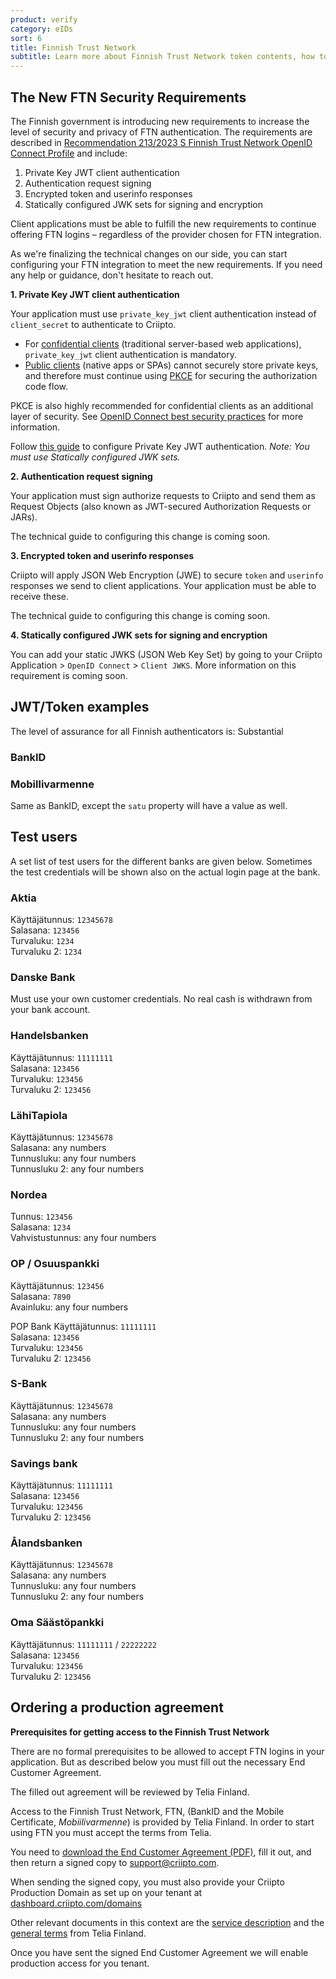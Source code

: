 ```yaml
---
product: verify
category: eIDs
sort: 6
title: Finnish Trust Network
subtitle: Learn more about Finnish Trust Network token contents, how to create test users and how to gain access to production.
---
```


## The New FTN Security Requirements

<Highlight icon="exclamation" warning>

The Finnish government is introducing new requirements to increase the level of security and privacy of FTN authentication.
The requirements are described in <a href="https://www.kyberturvallisuuskeskus.fi/sites/default/files/media/file/Traficom_S213_2023_OIDC_Profile_v2_2_for_the_Finnish_Trust_Network_EN.pdf" target="_blank">Recommendation 213/2023 S Finnish Trust Network OpenID Connect Profile</a> and include:

1. Private Key JWT client authentication
2. Authentication request signing
3. Encrypted token and userinfo responses
4. Statically configured JWK sets for signing and encryption

Client applications must be able to fulfill the new requirements to continue offering FTN logins – regardless of the provider chosen for FTN integration.

As we're finalizing the technical changes on our side, you can start configuring your FTN integration to meet the new requirements. If you need any help or guidance, don't hesitate to reach out.

**1. Private Key JWT client authentication**

Your application must use `private_key_jwt` client authentication instead of `client_secret` to authenticate to Criipto.

- For [confidential clients](/verify/getting-started/glossary/#confidential-client) (traditional server-based web applications), `private_key_jwt` client authentication is mandatory.
- [Public clients](/verify/getting-started/glossary/#public-clients) (native apps or SPAs) cannot securely store private keys, and therefore must continue using [PKCE](/verify/getting-started/glossary/#pkce-proof-key-for-code-exchange) for securing the authorization code flow.

PKCE is also highly recommended for confidential clients as an additional layer of security. See [OpenID Connect best security practices](/verify/getting-started/best-security-practices/#authorization-code-flow) for more information.

Follow [this guide](/verify/guides/privatekey-jwt/) to configure Private Key JWT authentication. _Note: You must use Statically configured JWK sets._

**2. Authentication request signing**

Your application must sign authorize requests to Criipto and send them as Request Objects (also known as JWT-secured Authorization Requests or JARs).

The technical guide to configuring this change is coming soon.

**3. Encrypted token and userinfo responses**

Criipto will apply JSON Web Encryption (JWE) to secure `token` and `userinfo` responses we send to client applications. Your application must be able to receive these.

The technical guide to configuring this change is coming soon.

**4. Statically configured JWK sets for signing and encryption**

You can add your static JWKS (JSON Web Key Set) by going to your Criipto Application > `OpenID Connect` > `Client JWKS`. More information on this requirement is coming soon.

</Highlight>

## JWT/Token examples

<Highlight icon="info">

The level of assurance for all Finnish authenticators is: Substantial

</Highlight>

### BankID

<FtnJwtSnippet />

### Mobillivarmenne

Same as BankID, except the `satu` property will have a value as well.

## Test users

A set list of test users for the different banks are given below. Sometimes the test credentials will be shown also on the actual login page at the bank.
 
### Aktia

Käyttäjätunnus: `12345678`<br/>
Salasana: `123456`<br/>
Turvaluku: `1234`<br/>
Turvaluku 2: `1234`<br/>

### Danske Bank

Must use your own customer credentials. No real cash is withdrawn from your bank account.
 
### Handelsbanken

Käyttäjätunnus: `11111111`<br/>
Salasana: `123456`<br/>
Turvaluku: `123456`<br/>
Turvaluku 2: `123456`<br/>
 
### LähiTapiola

Käyttäjätunnus: `12345678`<br/>
Salasana: any numbers<br/>
Tunnusluku: any four numbers<br/>
Tunnusluku 2: any four numbers<br/>
 
### Nordea

Tunnus: `123456`<br/>
Salasana: `1234`<br/>
Vahvistustunnus: any four numbers<br/>
 
### OP / Osuuspankki

Käyttäjätunnus: `123456`<br/>
Salasana: `7890`<br/>
Avainluku: any four numbers<br/>
 
POP Bank
Käyttäjätunnus: `11111111`<br/>
Salasana: `123456`<br/>
Turvaluku: `123456`<br/>
Turvaluku 2: `123456`<br/>
 
### S-Bank

Käyttäjätunnus: `12345678`<br/>
Salasana: any numbers<br/>
Tunnusluku: any four numbers<br/>
Tunnusluku 2: any four numbers<br/>
 
### Savings bank

Käyttäjätunnus: `11111111`<br/>
Salasana: `123456`<br/>
Turvaluku: `123456`<br/>
Turvaluku 2: `123456`<br/>
 
### Ålandsbanken

Käyttäjätunnus: `12345678`<br/>
Salasana: any numbers<br/>
Tunnusluku: any four numbers<br/>
Tunnusluku 2: any four numbers<br/>
 
### Oma Säästöpankki

Käyttäjätunnus: `11111111` / `22222222`<br/>
Salasana: `123456`<br/>
Turvaluku: `123456`<br/>
Turvaluku 2: `123456`<br/>

## Ordering a production agreement

<Highlight icon="file-lines">

**Prerequisites for getting access to the Finnish Trust Network**

There are no formal prerequisites to be allowed to accept FTN logins in your application. But as described below you 
must fill out the necessary End Customer Agreement.

The filled out agreement will be reviewed by Telia Finland.

</Highlight>

Access to the Finnish Trust Network, FTN, (BankID and the Mobile Certificate, *Mobiilivarmenne*) is provided by Telia Finland. In order to start using FTN you must accept the terms from Telia.  


You need to <a href={eca} download>download the End Customer Agreement (PDF)</a>, fill it out, 
and then return a signed copy to <a href="mailto:support@criipto.com?subject=FTN End Customer Agreement for ...">support@criipto.com</a>.

When sending the signed copy, you must also provide your Criipto Production Domain as set up on your tenant at [dashboard.criipto.com/domains](https://dashboard.criipto.com/domains)

Other relevant documents in this context are the <a href={serviceDesc}>service description</a> and the <a href={terms}>general terms</a> from Telia Finland.

Once you have sent the signed End Customer Agreement we will enable production access for you tenant.
